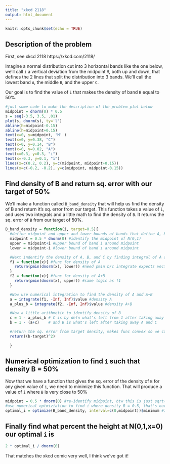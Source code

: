 ```yaml
---
title: "xkcd 2118"
output: html_document
---
```


```r
knitr::opts_chunk$set(echo = TRUE)
```
## Description of the problem

First, see xkcd 2118 https://xkcd.com/2118/

Imagine a normal distribution cut into 3 horizontal bands like the one below, we'll call `i` a vertical deviation from the midpoint `M`, both up and down, that defines the 2 lines that split the distribution into 3 bands. We'll call the lowest band `A`, the middle `B`, and the upper `C`.

Our goal is to find the value of `i` that makes the density of band `B` equal to 50%.
```r
#just some code to make the description of the problem plot below
midpoint = dnorm(0) * 0.5
s = seq(-3.5, 3.5, .01)
plot(s, dnorm(s), ty='l')
abline(h=midpoint-0.15)
abline(h=midpoint+0.15)
text(x=0, y=midpoint, 'M' )
text(x=0, y=0.38, "C")
text(x=0, y=0.14, "B")
text(x=0, y=0.02, "A")
text(x=0.3, y=0.3, "i")
text(x=-0.3, y=0.1, "i")
lines(x=c(0.2, 0.2), y=c(midpoint, midpoint+0.15))
lines(x=c(-0.2, -0.2), y=c(midpoint, midpoint-0.15))
```

## Find density of B and return sq. error with our target of 50%
We'll make a function called `B_band_density` that will help us find the density of B and return it's sq. error from our target. This function takes a value of `i`, and uses two integrals and a little math to find the density of `B`. It returns the sq. error of `B` from our target of 50%.

```r
B_band_density = function(i, target=0.5){
  #define midpoint and upper and lower bounds of bands that define A, B, and C
  midpoint = 0.5 * dnorm(0) #identify the midpoint of N(0,1)
  upper = midpoint+i #upper bound of band i around midpoint
  lower = midpoint-i #lower bound of band i around midpoint

  #Next indentify the density of A, B, and C by finding integral of A and A+B with the funcs below
  f1 = function(x){ #func for density of A
    return(pmin(dnorm(x), lower)) #need pmin b/c integrate expects vectorized func
  }
  f2 = function(x){ #func for density of A+B
    return(pmin(dnorm(x), upper)) #same logic as f1
  }

  #Now use numerical integration to find the density of A and A+B 
  a = integrate(f1, -Inf, Inf)$value #density A
  a_plus_b = integrate(f2, -Inf, Inf)$value #density A+B

  #Now a little arithmetic to identify density of B
  c = 1 - a_plus_b # C is by defn what's left from 1 after taking away A and B
  b = 1 - (a+c)    # and B is what's left after taking away A and C

  #return the sq. error from target density, makes func convex so we can numerically find minima
  return((b-target)^2)  

  }
```
## Numerical optimization to find `i` such that density B = 50%
Now that we have a function that gives the sq. error of the density of `B` for any given value of `i`, we need to minimize this function. That will produce a value of `i` where `B` is very close to 50%  
```r
midpoint = 0.5 * dnorm(0) #re-identify midpoint, btw this is just sqrt(2*pi)^-1 * 0.5 , cuz mean and var terms drop out
#use numerical optmiziation to find i where density B = 0.5, that's our target
optimal_i = optimize(B_band_density, interval=c(0,midpoint))$minimum #I really love this func in R
```
## Finally find what percent the height at N(0,1,x=0) our optimal `i` is
```r
2 * optimal_i / dnorm(0)
```
That matches the xkcd comic very well, I think we've got it!
